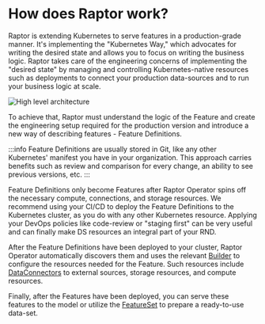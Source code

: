 # How does Raptor work?

Raptor is extending Kubernetes to serve features in a production-grade manner. It's implementing the "Kubernetes Way,"
which advocates for writing the desired state and allows you to focus on writing the business logic.
Raptor takes care of the engineering concerns of implementing the "desired state" by managing and controlling
Kubernetes-native resources such as deployments to connect your production data-sources and to run your business logic
at scale.

![High level architecture](./../../assets/high-level-diagram.png)

To achieve that, Raptor must understand the logic of the Feature and create the engineering setup required for the
production version and introduce a new way of describing features - Feature Definitions.

:::info
Feature Definitions are usually stored in Git, like any other Kubernetes' manifest you have in your organization.
This approach carries benefits such as review and comparison for every change, an ability to see previous versions, etc.
:::

Feature Definitions only become Features after Raptor Operator spins off the necessary compute, connections, and storage
resources. We recommend using your CI/CD to deploy the Feature Definitions to the Kubernetes cluster, as you do with any
other Kubernetes resource. Applying your DevOps policies like code-review or "staging first" can be very useful and can
finally make DS resources an integral part of your RND.

After the Feature Definitions have been deployed to your cluster, Raptor Operator automatically discovers them and uses
the relevant [Builder](./how-does-raptor-work/feature-builders) to configure the resources needed for the Feature. Such
resources include [DataConnectors](/docs/reference/how-does-raptor-work/dataconnector) to external sources, storage resources, and compute resources.

Finally, after the Features have been deployed, you can serve these features to the model or utilize the
[FeatureSet](./how-does-raptor-work/feature-sets) to prepare a ready-to-use data-set.
